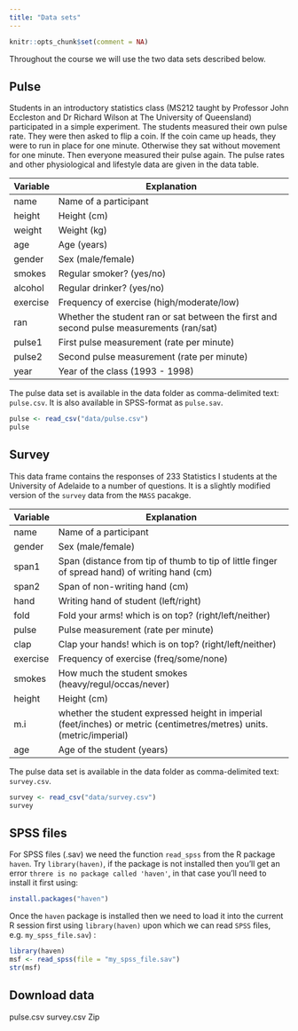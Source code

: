 ```yaml
---
title: "Data sets"
---
```


```r
knitr::opts_chunk$set(comment = NA)
```

Throughout the course we will use the two data sets described below. 

## Pulse 
  
Students in an introductory statistics class (MS212 taught by Professor John Eccleston and Dr Richard Wilson at The University of Queensland) participated in a simple experiment. The students measured their own pulse rate. They were then asked to flip a coin. If the coin came up heads, they were to run in place for one minute. Otherwise they sat without movement for one minute. Then everyone measured their pulse again. The pulse rates and other physiological and lifestyle data are given in the data table.

|Variable | Explanation |
|---|-----------------------------------------------------|
| name | Name of a participant |
| height	  |	Height (cm) |
| weight	  |	Weight (kg) |
| age	    |	Age (years) |
| gender	  |	Sex (male/female) |
| smokes	  |	Regular smoker? (yes/no) |
| alcohol	|	Regular drinker? (yes/no) |
| exercise	|	Frequency of exercise (high/moderate/low) |
| ran	    |	Whether the student ran or sat between the first and second pulse measurements (ran/sat) |
| pulse1  	|	First pulse measurement (rate per minute) |
| pulse2	  |	Second pulse measurement (rate per minute) |
| year		  | Year of the class (1993 - 1998) |

The pulse data set is available in the data folder as comma-delimited text: `pulse.csv`. It is also available in SPSS-format as `pulse.sav`.


```r
pulse <- read_csv("data/pulse.csv")
pulse 
```

 
## Survey

This data frame contains the responses of 233 Statistics I students at the University of Adelaide to a number of questions. It is a slightly modified version of the `survey` data from the `MASS` pacakge.

|Variable | Explanation |
|---|-----------------------------------------------------|
| name | Name of a participant  |
| gender	  |	Sex (male/female) |
| span1   | Span (distance from tip of thumb to tip of little finger of spread hand) of writing hand (cm) | 
| span2   | Span of non-writing hand (cm) | 
| hand  | Writing hand of student (left/right) |
| fold | Fold your arms! which is on top? (right/left/neither) |
| pulse  	|	Pulse measurement (rate per minute)|
| clap | Clap your hands! which is on top? (right/left/neither) |
| exercise	|	Frequency of exercise (freq/some/none)|
| smokes	  |	How much the student smokes (heavy/regul/occas/never)|
| height	  |	Height (cm) |
| m.i	  |	whether the student expressed height in imperial (feet/inches) or metric (centimetres/metres) units. (metric/imperial) |
| age	    |	Age of the student (years)|

The pulse data set is available in the data folder as comma-delimited text: `survey.csv`.


```r
survey <- read_csv("data/survey.csv")
survey 
```


## SPSS files

For SPSS files (.sav) we need the function `read_spss` from the R package `haven`. Try `library(haven)`, if the package is not installed then you'll get an error `threre is no package called 'haven'`, in that case you'll need to install it first using:

```r
install.packages("haven")
```

Once the `haven` package is installed then we need to load it into the current R session first using `library(haven)` upon which we can read `SPSS` files, e.g. `my_spss_file.sav`) :  

```r
library(haven)
msf <- read_spss(file = "my_spss_file.sav") 
str(msf)
```


## Download data 

pulse.csv<a href="data/pulse.csv" class="fas fa-download" download target="_blank"></a>
survey.csv<a href="data/survey.csv" class="fas fa-download" download target="_blank"></a>
Zip<a href="data/rcourse_dataset.zip" class="fas fa-download" download target="_blank"></a>
